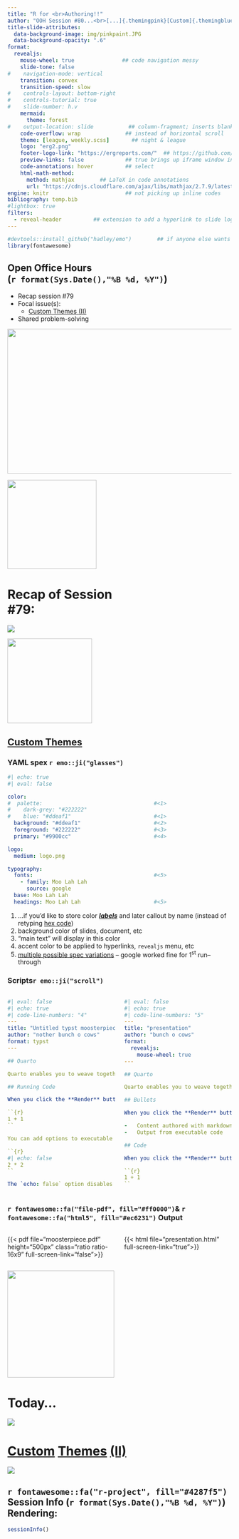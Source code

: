 ```yaml
---
title: "R for <br>Authoring!!" 
author: "OOH Session #80...<br>[...]{.themingpink}[Custom]{.themingblue} [Themes]{.themingpink} [(II)]{.themingblue}"
title-slide-attributes: 
  data-background-image: img/pinkpaint.JPG
  data-background-opacity: ".6"
format:
  revealjs:
    mouse-wheel: true               ## code navigation messy
    slide-tone: false
#    navigation-mode: vertical
    transition: convex
    transition-speed: slow
#    controls-layout: bottom-right
#    controls-tutorial: true
#    slide-number: h.v
    mermaid:
      theme: forest
#    output-location: slide           ## column-fragment; inserts blank 2nd slide
    code-overflow: wrap              ## instead of horizontal scroll
    theme: [league, weekly.scss]       ## night & league
    logo: "erg2.png"
    footer-logo-link: "https://ergreports.com/"  ## https://github.com/shafayetShafee/reveal-header#readme
    preview-links: false             ## true brings up iframe window instead of "site"
    code-annotations: hover          ## select
    html-math-method: 
      method: mathjax        ## LaTeX in code annotations
      url: "https://cdnjs.cloudflare.com/ajax/libs/mathjax/2.7.9/latest.js?config=TeX-MML-AM_CHTML"
engine: knitr                        ## not picking up inline codes
bibliography: temp.bib
#lightbox: true
filters: 
  - reveal-header          ## extension to add a hyperlink to slide logo
---
```


```r
#devtools::install_github("hadley/emo")        ## if anyone else wants to render
library(fontawesome)
```

## Open Office Hours <br>(`r format(Sys.Date(),"%B %d, %Y")`)

::: {layout="[90,10]"}
::: first-column
-   Recap session #79
-   Focal issue(s):
    - [[Custom]{.themingblue} [Themes]{.themingpink} [(II)]{.themingblue}](https://quarto.org/docs/presentations/revealjs/themes.html#creating-themes)
-   Shared problem-solving

:::

::: second-column
:::

:::

![](img/title79.JPG){.absolute top="135" right="-120" width="600" height="325"}

![](https://static.vecteezy.com/system/resources/previews/015/241/249/non_2x/glowing-neon-arrow-doodle-transparent-free-png.png){.absolute top="155" left="360" width="200"}

# Recap of Session <br>#79: 

![](https://pngimg.com/d/sticky_note_PNG18964.png){.absolute right="50" top="200"}

![](https://www.freeiconspng.com/thumbs/spray-can-png/spray-can-png-2.png){.absolute width="190" top="280" right="140" .mirror}

## [[Custom]{.themingblue} [Themes]{.themingpink}]((https://quarto.org/docs/presentations/revealjs/themes.html#creating-themes))

::: {.panel-tabset}

### YAML spex `r emo::ji("glasses")`

```yaml
#| echo: true
#| eval: false

color:
#  palette:                                   #<1>
#    dark-grey: "#222222"
#    blue: "#ddeaf1"                          #<1>
  background: "#ddeaf1"                       #<2>
  foreground: "#222222"                       #<3>
  primary: "#9900cc"                          #<4>

logo: 
  medium: logo.png                           

typography:
  fonts:                                      #<5>
    - family: Moo Lah Lah
      source: google
  base: Moo Lah Lah
  headings: Moo Lah Lah                       #<5>
```
1. ...if you'd like to store color [***labels***]{.underline} and later callout by name (instead of retyping [hex code](https://www.opusdesign.us/wordcount/what-are-hex-codes-for-colors))
2. background color of slides, document, etc
3. "main text" will display in this color
4. accent color to be applied to hyperlinks, `revealjs` menu, etc
5. [multiple possible spec variations](https://quarto.org/docs/authoring/brand.html#typography) -- google worked fine for 1^st^ run--through

### Scripts`r emo::ji("scroll")`

::: {.columns}

::: {.column width="50%"}

```yaml
#| eval: false
#| echo: true
#| code-line-numbers: "4"
---
title: "Untitled typst moosterpiece"
author: "nother bunch o cows"
format: typst
---

## Quarto

Quarto enables you to weave together content and executable code into a finished document. To learn more about Quarto see <https://quarto.org>.

## Running Code

When you click the **Render** button a document will be generated that includes both content and the output of embedded code. You can embed code like this:

``{r}
1 + 1
``

You can add options to executable code like this 

``{r}
#| echo: false
2 * 2
``

The `echo: false` option disables the printing of code (only output is displayed).

```

:::

::: {.column width="50%"}

```yaml
#| eval: false
#| echo: true
#| code-line-numbers: "5"
---
title: "presentation"
author: "bunch o cows"
format: 
  revealjs:
    mouse-wheel: true
---

## Quarto

Quarto enables you to weave together content and executable code into a finished presentation. To learn more about Quarto presentations see <https://quarto.org/docs/presentations/>.

## Bullets

When you click the **Render** button a document will be generated that includes:

-   Content authored with markdown
-   Output from executable code

## Code

When you click the **Render** button a presentation will be generated that includes both content and the output of embedded code. You can embed code like this:

``{r}
1 + 1
``

```


:::

:::

### `r fontawesome::fa("file-pdf", fill="#ff0000")`& `r fontawesome::fa("html5", fill="#ec6231")` Output

::: {.columns}

::: {.column width="50%"}

{{< pdf file="moosterpiece.pdf" height="500px" class="ratio ratio-16x9" full-screen-link="false">}}

:::

::: {.column width="50%"}

{{< html file="presentation.html" full-screen-link="true">}}

:::

:::

:::

![](https://media.giphy.com/media/l4FGG6vgVLKpZsjok/giphy.gif?cid=ecf05e47gaziq5qbpcw0se50xrx6kax74kxuphiur0q7ykz9&ep=v1_gifs_search&rid=giphy.gif&ct=g){.absolute right="-150" top="-20" height="240"}

# Today...

![](https://www.pngplay.com/wp-content/uploads/14/Pink-Panther-Thinking-Transparent-Images.png)

# [[Custom]{.themingblue}](https://stackoverflow.com/questions/5654447/whats-the-difference-between-scss-and-sass/51423768#51423768) [[Themes]{.themingpink}](https://quarto.org/docs/presentations/revealjs/themes.html#creating-themes) [[(II)]{.themingblue}](https://quarto.org/docs/presentations/revealjs/themes.html#sass-variables)  {background-color="black"} 

![](https://media2.giphy.com/media/v1.Y2lkPTc5MGI3NjExZTMyMnV3YmQ4enpwMm16dzV6aDRhY2k3YmNjbG0waTU1anJjMnhyMCZlcD12MV9pbnRlcm5hbF9naWZfYnlfaWQmY3Q9Zw/3ohs4A5Kv4d1w7UvgQ/giphy.gif){.absolute right="-140" top="-100"}

## `r fontawesome::fa("r-project", fill="#4287f5")` Session Info (`r format(Sys.Date(),"%B %d, %Y")`) Rendering:

```r
sessionInfo()
```

